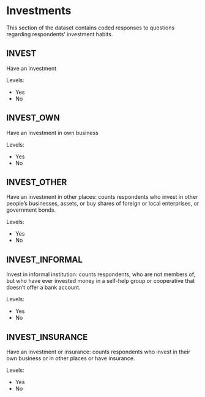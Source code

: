 # Investments

This section of the dataset contains coded responses to questions regarding respondents' investment habits.

## INVEST
Have an investment

Levels:

+ Yes
+ No


## INVEST_OWN
Have an investment in own business

Levels:

+ Yes
+ No

## INVEST_OTHER
Have an investment in other places: counts respondents who invest in other people's businesses, assets, or buy shares of foreign or local enterprises, or government bonds. 

Levels:

+ Yes
+ No

## INVEST_INFORMAL
Invest in informal institution: counts respondents, who are not members of, but who have ever invested money in a self-help group or cooperative that doesn't offer a bank account. 

Levels:

+ Yes
+ No

## INVEST_INSURANCE
Have an investment or insurance: counts respondents who invest in their own business or in other places or have insurance.

Levels:

+ Yes
+ No

